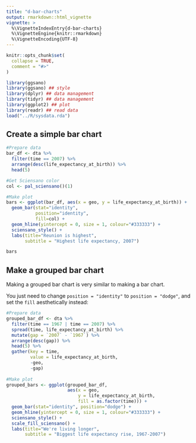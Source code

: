 ```yaml
---
title: "d-bar-charts"
output: rmarkdown::html_vignette
vignette: >
  %\VignetteIndexEntry{d-bar-charts}
  %\VignetteEngine{knitr::rmarkdown}
  %\VignetteEncoding{UTF-8}
---
```


```r
knitr::opts_chunk$set(
  collapse = TRUE,
  comment = "#>"
)
```

```r
library(ggsano)
library(ggsano) ## style
library(dplyr) ## data management
library(tidyr) ## data management
library(ggplot2) ## plot
library(readr) ## read data
load("../R/sysdata.rda")
```

## Create a simple bar chart

```r
#Prepare data
bar_df <- dta %>%
  filter(time == 2007) %>%
  arrange(desc(life_expectancy_at_birth)) %>%
  head(5)

#Get Sciensano color
col <- pal_sciensano()(1)

#Make plot
bars <- ggplot(bar_df, aes(x = geo, y = life_expectancy_at_birth)) +
  geom_bar(stat="identity", 
           position="identity", 
           fill=col) +
  geom_hline(yintercept = 0, size = 1, colour="#333333") +
  sciensano_style() +
  labs(title="Reunion is highest",
       subtitle = "Highest life expectancy, 2007")
```

```r
bars
```

## Make a grouped bar chart

Making a grouped bar chart is very similar to making a bar chart.

You just need to change `position = "identity"` to `position = "dodge"`, and set the `fill` aesthetically instead:

```r
#Prepare data
grouped_bar_df <- dta %>%
  filter(time == 1967 | time == 2007) %>%
  spread(time, life_expectancy_at_birth) %>%
  mutate(gap = `2007` - `1967`) %>%
  arrange(desc(gap)) %>%
  head(5) %>%
  gather(key = time, 
         value = life_expectancy_at_birth,
         -geo,
         -gap) 
  
#Make plot
grouped_bars <- ggplot(grouped_bar_df, 
                       aes(x = geo, 
                           y = life_expectancy_at_birth, 
                           fill = as.factor(time))) +
  geom_bar(stat="identity", position="dodge") +
  geom_hline(yintercept = 0, size = 1, colour="#333333") +
  sciensano_style() +
  scale_fill_sciensano() +
  labs(title="We're living longer",
       subtitle = "Biggest life expectancy rise, 1967-2007")
```



